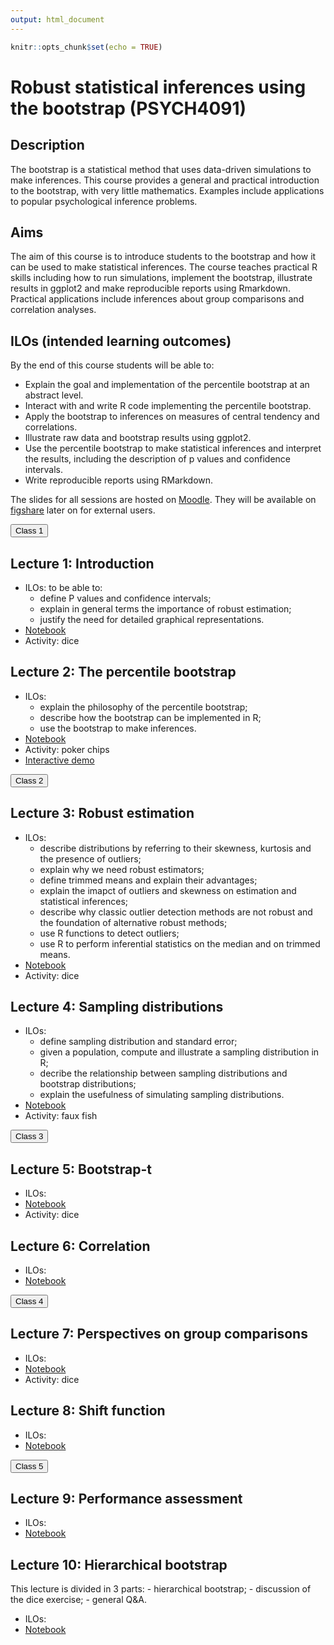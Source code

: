```yaml
---
output: html_document
---
```


```r
knitr::opts_chunk$set(echo = TRUE)
```

# Robust statistical inferences using the bootstrap (PSYCH4091)

## Description

The bootstrap is a statistical method that uses data-driven simulations to make inferences.
This course provides a general and practical introduction to the bootstrap, with very little mathematics.
Examples include applications to popular psychological inference problems.

## Aims

The aim of this course is to introduce students to the bootstrap and how it can be used to make statistical inferences.
The course teaches practical R skills including how to run simulations, implement the bootstrap, illustrate results in ggplot2 and make reproducible reports using Rmarkdown. Practical applications include inferences about group comparisons and correlation analyses.

## ILOs (intended learning outcomes)

By the end of this course students will be able to:

-	Explain the goal and implementation of the percentile bootstrap at an abstract level.
-	Interact with and write R code implementing the percentile bootstrap.
-	Apply the bootstrap to inferences on measures of central tendency and correlations.
-	Illustrate raw data and bootstrap results using ggplot2.
-	Use the percentile bootstrap to make statistical inferences and interpret the results, including the description of p values and confidence intervals.
-	Write reproducible reports using RMarkdown.

The slides for all sessions are hosted on [Moodle](https://moodle.gla.ac.uk/login/index.php). They will be available on [figshare]() later on for external users.

<button type="button" class="btn btn-success btn-lg btn-block font-weight-bold">Class 1</button>

## Lecture 1: Introduction

- ILOs: to be able to:  
  - define P values and confidence intervals;
  - explain in general terms the importance of robust estimation;
  - justify the need for detailed graphical representations.
- [Notebook](nb1.html)  
- Activity: dice  

## Lecture 2: The percentile bootstrap

- ILOs: 
  - explain the philosophy of the percentile bootstrap;
  - describe how the bootstrap can be implemented in R;
  - use the bootstrap to make inferences.
- [Notebook](nb2.html)
- Activity: poker chips
- [Interactive demo](https://seeing-theory.brown.edu/frequentist-inference/index.html#section2)

<button type="button" class="btn btn-success btn-lg btn-block font-weight-bold">Class 2</button>

## Lecture 3: Robust estimation

- ILOs: 
  - describe distributions by referring to their skewness, kurtosis and the presence of outliers;
  - explain why we need robust estimators;
  - define trimmed means and explain their advantages;
  - explain the imapct of outliers and skewness on estimation and statistical inferences;
  - describe why classic outlier detection methods are not robust and the foundation of alternative robust methods;
  - use R functions to detect outliers;
  - use R to perform inferential statistics on the median and on trimmed means.
- [Notebook](nb3.html)
- Activity: dice

## Lecture 4: Sampling distributions

- ILOs: 
  - define sampling distribution and standard error;
  - given a population, compute and illustrate a sampling distribution in R;
  - decribe the relationship between sampling distributions and bootstrap distributions;
  - explain the usefulness of simulating sampling distributions.
- [Notebook](nb4.html)
- Activity: faux fish

<button type="button" class="btn btn-success btn-lg btn-block font-weight-bold">Class 3</button>

## Lecture 5: Bootstrap-t

- ILOs: 
- [Notebook](nb5.html)
- Activity: dice

## Lecture 6: Correlation

- ILOs: 
- [Notebook](nbk6.html)

<button type="button" class="btn btn-success btn-lg btn-block font-weight-bold">Class 4</button>

## Lecture 7: Perspectives on group comparisons

- ILOs: 
- [Notebook](nb7.html)
- Activity: dice

## Lecture 8: Shift function

- ILOs: 
- [Notebook](nb8.html)

<button type="button" class="btn btn-success btn-lg btn-block font-weight-bold">Class 5</button>

## Lecture 9: Performance assessment

- ILOs: 
- [Notebook](nb9.html)

## Lecture 10: Hierarchical bootstrap

This lecture is divided in 3 parts:
- hierarchical bootstrap;
- discussion of the dice exercise;
- general Q&A.

- ILOs: 
- [Notebook](nb10.html)

